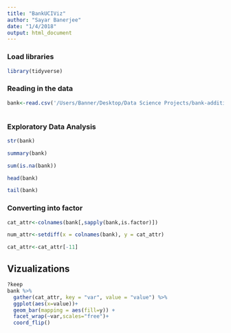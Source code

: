 ```yaml
---
title: "BankUCIViz"
author: "Sayar Banerjee"
date: "1/4/2018"
output: html_document
---
```

### Load libraries

```r

library(tidyverse)

```
### Reading in the data

```r

bank<-read.csv('/Users/Banner/Desktop/Data Science Projects/bank-additional/bank-additional-full.csv', header = T, sep = ";")



```

### Exploratory Data Analysis

```r

str(bank)

summary(bank)

```

```r

sum(is.na(bank))

```


```r

head(bank)

tail(bank)


```

### Converting into factor

```r

cat_attr<-colnames(bank[,sapply(bank,is.factor)])

num_attr<-setdiff(x = colnames(bank), y = cat_attr)

cat_attr<-cat_attr[-11]

```

## Vizualizations

```r
?keep
bank %>% 
  gather(cat_attr, key = "var", value = "value") %>%
  ggplot(aes(x=value))+
  geom_bar(mapping = aes(fill=y)) +
  facet_wrap(~var,scales="free")+
  coord_flip()

```
